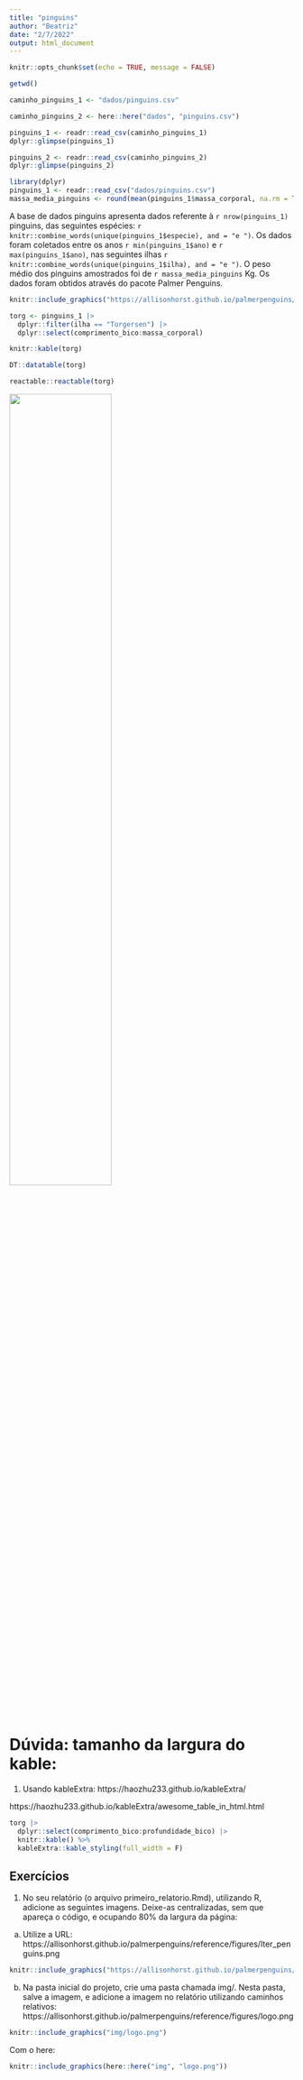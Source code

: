 ```yaml
---
title: "pinguins"
author: "Beatriz"
date: "2/7/2022"
output: html_document
---
```


```r
knitr::opts_chunk$set(echo = TRUE, message = FALSE)
```

```r
getwd()
```

```r
caminho_pinguins_1 <- "dados/pinguins.csv"

caminho_pinguins_2 <- here::here("dados", "pinguins.csv")
```

```r
pinguins_1 <- readr::read_csv(caminho_pinguins_1)
dplyr::glimpse(pinguins_1)
```

```r
pinguins_2 <- readr::read_csv(caminho_pinguins_2)
dplyr::glimpse(pinguins_2)
```

```r
library(dplyr)
pinguins_1 <- readr::read_csv("dados/pinguins.csv")
massa_media_pinguins <- round(mean(pinguins_1$massa_corporal, na.rm = TRUE)/1000, 2)
```

A base de dados pinguins apresenta dados referente à `r nrow(pinguins_1)` pinguins, das seguintes espécies: `r knitr::combine_words(unique(pinguins_1$especie), and = "e ")`. Os dados foram coletados entre os anos `r min(pinguins_1$ano)` e `r max(pinguins_1$ano)`, nas seguintes ilhas `r knitr::combine_words(unique(pinguins_1$ilha), and = "e ")`. O peso médio dos pinguins amostrados foi de `r massa_media_pinguins` Kg. Os dados foram obtidos através do pacote Palmer Penguins.

```r
knitr::include_graphics("https://allisonhorst.github.io/palmerpenguins/reference/figures/lter_penguins.png")
```

```r
torg <- pinguins_1 |>
  dplyr::filter(ilha == "Torgersen") |>
  dplyr::select(comprimento_bico:massa_corporal)
```


```r
knitr::kable(torg)
```

```r
DT::datatable(torg)
```

```r
reactable::reactable(torg)
```



![](https://i.imgur.com/NAux1Xc.png){width="60%"}

# Dúvida: tamanho da largura do kable:

1) Usando kableExtra: https://haozhu233.github.io/kableExtra/

https://haozhu233.github.io/kableExtra/awesome_table_in_html.html


```r
torg |> 
  dplyr::select(comprimento_bico:profundidade_bico) |> 
  knitr::kable() %>%
  kableExtra::kable_styling(full_width = F)
```


## Exercícios
1) No seu relatório (o arquivo primeiro_relatorio.Rmd), utilizando R, adicione as seguintes imagens. Deixe-as centralizadas, sem que apareça o código, e ocupando 80% da largura da página:

a) Utilize a URL: https://allisonhorst.github.io/palmerpenguins/reference/figures/lter_penguins.png

```r
knitr::include_graphics("https://allisonhorst.github.io/palmerpenguins/reference/figures/lter_penguins.png")
```


b) Na pasta inicial do projeto, crie uma pasta chamada img/. Nesta pasta, salve a imagem, e adicione a imagem no relatório utilizando caminhos relativos: https://allisonhorst.github.io/palmerpenguins/reference/figures/logo.png


```r
knitr::include_graphics("img/logo.png")
```

Com o here:

```r
knitr::include_graphics(here::here("img", "logo.png"))
```

